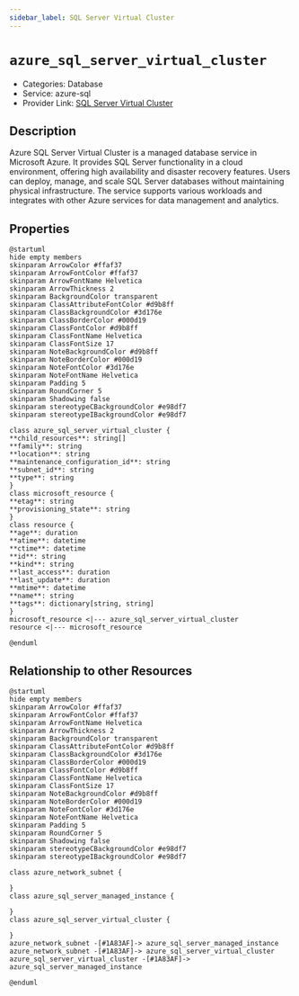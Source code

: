 ```yaml
---
sidebar_label: SQL Server Virtual Cluster
---
```


# `azure_sql_server_virtual_cluster`

- Categories: Database
- Service: azure-sql
- Provider Link: [SQL Server Virtual Cluster](https://learn.microsoft.com/en-us/azure/azure-sql/database/virtual-cluster-overview)

## Description

Azure SQL Server Virtual Cluster is a managed database service in Microsoft Azure. It provides SQL Server functionality in a cloud environment, offering high availability and disaster recovery features. Users can deploy, manage, and scale SQL Server databases without maintaining physical infrastructure. The service supports various workloads and integrates with other Azure services for data management and analytics.

## Properties

<ZoomPanPinch>

```kroki imgType="plantuml" imgAlt="Diagram of SQL Server Virtual Cluster data model"
@startuml
hide empty members
skinparam ArrowColor #ffaf37
skinparam ArrowFontColor #ffaf37
skinparam ArrowFontName Helvetica
skinparam ArrowThickness 2
skinparam BackgroundColor transparent
skinparam ClassAttributeFontColor #d9b8ff
skinparam ClassBackgroundColor #3d176e
skinparam ClassBorderColor #000d19
skinparam ClassFontColor #d9b8ff
skinparam ClassFontName Helvetica
skinparam ClassFontSize 17
skinparam NoteBackgroundColor #d9b8ff
skinparam NoteBorderColor #000d19
skinparam NoteFontColor #3d176e
skinparam NoteFontName Helvetica
skinparam Padding 5
skinparam RoundCorner 5
skinparam Shadowing false
skinparam stereotypeCBackgroundColor #e98df7
skinparam stereotypeIBackgroundColor #e98df7

class azure_sql_server_virtual_cluster {
**child_resources**: string[]
**family**: string
**location**: string
**maintenance_configuration_id**: string
**subnet_id**: string
**type**: string
}
class microsoft_resource {
**etag**: string
**provisioning_state**: string
}
class resource {
**age**: duration
**atime**: datetime
**ctime**: datetime
**id**: string
**kind**: string
**last_access**: duration
**last_update**: duration
**mtime**: datetime
**name**: string
**tags**: dictionary[string, string]
}
microsoft_resource <|--- azure_sql_server_virtual_cluster
resource <|--- microsoft_resource

@enduml
```

</ZoomPanPinch>

## Relationship to other Resources

<ZoomPanPinch>

```kroki imgType="plantuml" imgAlt="Diagram of SQL Server Virtual Cluster resource relationships"
@startuml
hide empty members
skinparam ArrowColor #ffaf37
skinparam ArrowFontColor #ffaf37
skinparam ArrowFontName Helvetica
skinparam ArrowThickness 2
skinparam BackgroundColor transparent
skinparam ClassAttributeFontColor #d9b8ff
skinparam ClassBackgroundColor #3d176e
skinparam ClassBorderColor #000d19
skinparam ClassFontColor #d9b8ff
skinparam ClassFontName Helvetica
skinparam ClassFontSize 17
skinparam NoteBackgroundColor #d9b8ff
skinparam NoteBorderColor #000d19
skinparam NoteFontColor #3d176e
skinparam NoteFontName Helvetica
skinparam Padding 5
skinparam RoundCorner 5
skinparam Shadowing false
skinparam stereotypeCBackgroundColor #e98df7
skinparam stereotypeIBackgroundColor #e98df7

class azure_network_subnet {

}
class azure_sql_server_managed_instance {

}
class azure_sql_server_virtual_cluster {

}
azure_network_subnet -[#1A83AF]-> azure_sql_server_managed_instance
azure_network_subnet -[#1A83AF]-> azure_sql_server_virtual_cluster
azure_sql_server_virtual_cluster -[#1A83AF]-> azure_sql_server_managed_instance

@enduml
```

</ZoomPanPinch>
